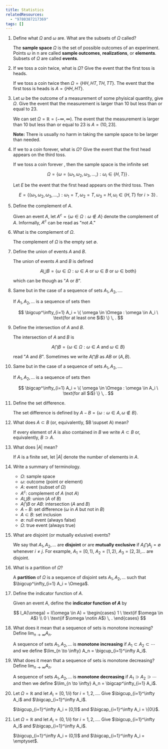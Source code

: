 ```yaml
---
title: Statistics
relatedResources:
  - "9780387217369"
tags: []
---
```


1. Define what $\Omega$ and $\omega$ are. What are the subsets of $\Omega$
   called?

   <Solution>

   The **sample space** $\Omega$ is the set of possible outcomes of an
   experiment. Points $\omega$ in n are called **sample outcomes**,
   **realizations**, or **elements**. Subsets of $\Omega$ are called **events**.

   </Solution>

2. If we toss a coin twice, what is $\Omega$? Give the event that the first toss
   is heads.

   <Solution>

   If we toss a coin twice then $\Omega = \{ HH,HT,TH,TT \}$. The event that the
   first toss is heads is $A = \{ HH,HT \}$.

   </Solution>

3. Let $\omega$ be the outcome of a measurement of some phyisical quantity, give
   $\Omega$. Give the event that the measurement is larger than 10 but less than
   or equal to 23.

   <Solution>

   We can set $\Omega = \mathbb{R} = (-\infty,\infty)$. The event that the
   measurement is larger than 10 but less than or equal to 23 is $A = (10, 23]$.

   **Note:** There is usually no harm in taking the sample space to be larger
   than needed.

   </Solution>

4. If we to a coin forever, what is $\Omega$? Give the event that the first head
   appears on the third toss.

   <Solution>

   If we toss a coin forever , then the sample space is the infinite set

   $$
   \Omega = \{ \omega = (\omega_1,\omega_2,\omega_3,\dots,) : \omega_i \in \{H,T\} \} \, .
   $$

   Let $E$ be the event that the first head appears on the third toss. Then

   $$
   E = \{ (\omega_1,\omega_2,\omega_3,\dots,) : \omega_1 = T, \omega_2 = T, \omega_3 = H, \omega_i \in \{H,T\} \ \text{for $i > 3$} \} \, .
   $$

   </Solution>

5. Define the complement of $A$.

   <Solution>

   Given an event $A$, let $A^c = \{ \omega \in \Omega : \omega \notin A \}$
   denote the complement of $A$. Informally, $A^c$ can be read as "not $A$."

   </Solution>

6. What is the complement of $\Omega$.

   <Solution>

   The complement of $\Omega$ is the empty set $\emptyset$.

   </Solution>

7. Define the union of events $A$ and $B$.

   <Solution>

   The union of events $A$ and $B$ is defined

   $$
   A \bigcup B = \{ \omega \in \Omega : \omega \in A \ \text{or} \ \omega \in B \ \text{or} \ \omega \in \text{both} \}
   $$

   which can be though as "$A$ or $B$".

   </Solution>

8. Same but in the case of a sequence of sets $A_1,A_2,\dots$.

   <Solution>

   If $A_1,A_2,\dots$ is a sequence of sets then

   $$
   \bigcup^\infty_{i=1} A_i = \{ \omega \in \Omega : \omega \in A_i \ \text{for at least one $i$} \} \, .
   $$

   </Solution>

9. Define the intersection of $A$ and $B$.

   <Solution>

   The intersection of $A$ and $B$ is

   $$
   A \bigcap B = \{ \omega \in \Omega : \omega \in A \ \text{and} \ \omega \in B \}
   $$

   read "$A$ and $B$". Sometimes we write $A \bigcap B$ as $AB$ or $(A,B)$.

   </Solution>

10. Same but in the case of a sequence of sets $A_1,A_2,\dots$.

    <Solution>

    If $A_1,A_2,\dots$ is a sequence of sets then

    $$
    \bigcap^\infty_{i=1} A_i = \{ \omega \in \Omega : \omega \in A_i \ \text{for all $i$} \} \, .
    $$

    </Solution>

11. Define the set difference.

    <Solution>

    The set difference is defined by
    $A - B = \{ \omega : \omega \in A, \omega \notin B \}$.

    </Solution>

12. What does $A \subset B$ (or, equivalently, $B \supset A) mean?

    <Solution>

    If every element of $A$ is also contained in $B$ we write $A \subset B$ or,
    equivalently, $B \supset A$.

    </Solution>

13. What does $|A|$ mean?

    <Solution>

    If $A$ is a finite set, let $|A|$ denote the number of elements in $A$.

    </Solution>

14. Write a summary of terminology.

    <Solution>

    - $\Omega$: sample space
    - $\omega$: outcome (point or element)
    - $A$: event (subset of $\Omega$)
    - $A^c$: complement of $A$ (not $A$)
    - $A \bigcup B$: union ($A$ of $B$)
    - $A \bigcap B$ or $AB$: intersection ($A$ and $B$)
    - $A - B$: set difference ($\omega$ in $A$ but not in $B$)
    - $A \subset B$: set inclusion
    - $\emptyset$: null event (always false)
    - $\Omega$: true event (always true)

    </Solution>

15. What are disjoint (or mutually exlusive) events?

    <Solution>

    We say that $A_1,A_2,\dots$ are **disjoint** or are **mutually exclusive**
    if $A_i \bigcap A_j = \emptyset$ whenever $i \ne j$. For example,
    $A_1 = [0,1)$, $A_2 = [1,2)$, $A_3 = [2,3)$,... are disjoint.

    </Solution>

16. What is a partition of $\Omega$?

    <Solution>

    A **partition** of $\Omega$ is a sequence of disjoint sets $A_1,A_2,\dots$
    such that $\bigcup^\infty_{i=1} A_i = \Omega$.

    </Solution>

17. Define the indicator function of $A$.

    <Solution>

    Given an event $A$, define the **indicator function of $A$** by

    $$
    I_A(\omega) = I(\omega \in A) = \begin{cases}
        1 \ \text{if $\omega \in A$} \\
        0 \ \text{if $\omega \notin A$} \, .
    \end{cases}
    $$

    </Solution>

18. What does it mean that a sequence of sets is monotone increasing? Define
    $\lim_{n \to \infty} A_n$.

    <Solution>

    A sequence of sets $A_1,A_2,\dots$ is **monotone increasing** if
    $A_1 \subset A_2 \subset \cdots$ and we define
    $\lim_{n \to \infty} A_n = \bigcup_{i=1}^\infty A_i$.

    </Solution>

19. What does it mean that a sequence of sets is monotone decreasing? Define
    $\lim_{n \to \infty} A_n$.

    <Solution>

    A sequence of sets $A_1,A_2,\dots$ is **monotone decreasing** if
    $A_1 \supset A_2 \supset \cdots$ and then we define
    $\lim_{n \to \infty} A_n = \bigcap^\infty_{i=1} A_i$.

    </Solution>

20. Let $\Omega = \mathbb{R}$ and let $A_i = [0,1/i)$ for $i = 1,2,\dots$. Give
    $\bigcup_{i=1}^\infty A_i$ and $\bigcap_{i=1}^\infty A_i$.

    <Solution>

    $\bigcup_{i=1}^\infty A_i = [0,1)$ and $\bigcap_{i=1}^\infty A_i = \{0\}$.

    </Solution>

21. Let $\Omega = \mathbb{R}$ and let $A_i = (0,1/i)$ for $i = 1,2,\dots$. Give
    $\bigcup_{i=1}^\infty A_i$ and $\bigcap_{i=1}^\infty A_i$.

    <Solution>

    $\bigcup_{i=1}^\infty A_i = (0,1)$ and
    $\bigcap_{i=1}^\infty A_i = \emptyset$.

    </Solution>
